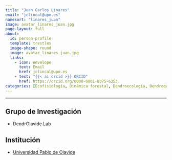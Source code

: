 ```yaml
---
title: "Juan Carlos Linares"
email: "jclincal@upo.es" 
namesort: "linares_juan" 
image: avatar_linares_juan.jpg
page-layout: full
about: 
  id: person-profile
  template: trestles
  image-shape: round
  image: avatar_linares_juan.jpg
  links:
    - icon: envelope
      text: Email
      href: jclincal@upo.es
    - text: "{{< ai orcid >}} ORCID"
      href: https://orcid.org/0000-0001-8375-6353
categories: [Ecofisiología, Dinámica forestal, Dendroecología, Dendroquímica, Genética]
---
```

 
<hr>

:::{#person-profile}

## Grupo de Investigación
- DendrOlavide Lab

## Institución
- [Universidad Pablo de Olavide](https://www.upo.es/)

:::
